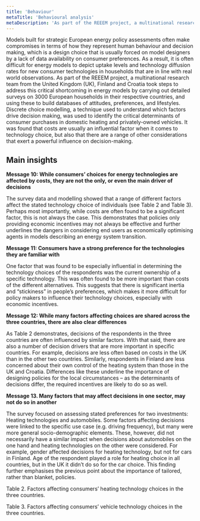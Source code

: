```yaml
---
title: 'Behaviour'
metaTitle: 'Behavioural analysis'
metaDescription: 'As part of the REEEM project, a multinational research team from the UK, Finland and Croatia carried out detailed surveys on 3000 European households in their respective countries, and used these to build databases of attitudes, preferences, and lifestyles.'
---
```


Models built for strategic European energy policy assessments often make compromises in terms of how they represent human behaviour and decision making, which is a design choice that is usually forced on model designers by a lack of data availability on consumer preferences. As a result, it is often difficult for energy models to depict uptake levels and technology diffusion rates for new consumer technologies in households that are in line with real world observations. As part of the REEEM project, a multinational research team from the United Kingdom (UK), Finland and Croatia took steps to address this critical shortcoming in energy models by carrying out detailed surveys on 3000 European households in their respective countries, and using these to build databases of attitudes, preferences, and lifestyles. Discrete choice modelling, a technique used to understand which factors drive decision making, was used to identify the critical determinants of consumer purchases in domestic heating and privately-owned vehicles. It was found that costs are usually an influential factor when it comes to technology choice, but also that there are a range of other considerations that exert a powerful influence on decision-making.

## Main insights

**Message 10: While consumers’ choices for energy technologies are affected by costs, they are not the only, or even the main driver of decisions**

The survey data and modelling showed that a range of different factors affect the stated technology choice of individuals (see Table 2 and Table 3). Perhaps most importantly, while costs are often found to be a significant factor, this is not always the case. This demonstrates that policies only providing economic incentives may not always be effective and further underlines the dangers in considering end users as economically optimising agents in models describing an energy system transition.

**Message 11: Consumers have a strong preference for the technologies they are familiar with**

One factor that was found to be especially influential in determining the technology choices of the respondents was the current ownership of a specific technology. This was often found to be more important than costs of the different alternatives. This suggests that there is significant inertia and “stickiness” in people’s preferences, which makes it more difficult for policy makers to influence their technology choices, especially with economic incentives.

**Message 12: While many factors affecting choices are shared across the three countries, there are also clear differences**

As Table 2 demonstrates, decisions of the respondents in the three countries are often influenced by similar factors. With that said, there are also a number of decision drivers that are more important in specific countries. For example, decisions are less often based on costs in the UK than in the other two countries. Similarly, respondents in Finland are less concerned about their own control of the heating system than those in the UK and Croatia. Differences like these underline the importance of designing policies for the local circumstances – as the determinants of decisions differ, the required incentives are likely to do so as well.

**Message 13. Many factors that may affect decisions in one sector, may not do so in another**

The survey focused on assessing stated preferences for two investments: Heating technologies and automobiles. Some factors affecting decisions were linked to the specific use case (e.g. driving frequency), but many were more general socio-demographic elements. These, however, did not necessarily have a similar impact when decisions about automobiles on the one hand and heating technologies on the other were considered. For example, gender affected decisions for heating technology, but not for cars in Finland. Age of the respondent played a role for heating choice in all countries, but in the UK it didn’t do so for the car choice. This finding further emphasises the previous point about the importance of tailored, rather than blanket, policies.

Table 2. Factors affecting consumers’ heating technology choices in the three countries.

Table 3. Factors affecting consumers’ vehicle technology choices in the three countries.
